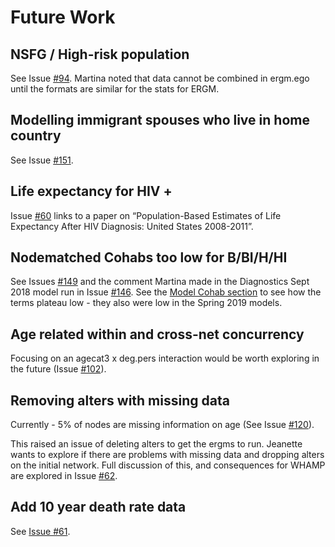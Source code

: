 
# Future Work {#future}

## NSFG / High-risk population
See Issue [#94](https://github.com/statnet/SHAMP/issues/94). Martina noted that data cannot be combined in ergm.ego until the formats are similar for the stats for ERGM.

## Modelling immigrant spouses who live in home country
See Issue [#151](https://github.com/statnet/SHAMP/issues/151).

## Life expectancy for HIV + 
Issue [#60](https://github.com/statnet/SHAMP/issues/60) links to a paper on "Population-Based Estimates of Life Expectancy After HIV Diagnosis: United States 2008-2011".

## Nodematched Cohabs too low for B/BI/H/HI

See Issues [#149](https://github.com/statnet/SHAMP/issues/149) and the comment Martina made in the Diagnostics Sept 2018 model run in Issue [#146](https://github.com/statnet/SHAMP/issues/146#issuecomment-424153331). See the [Model Cohab section](#cohaberg) to see how the terms plateau low - they also were low in the Spring 2019 models.


## Age related within and cross-net concurrency

Focusing on an agecat3 x deg.pers interaction would be worth exploring in the future  (Issue [#102](https://github.com/statnet/SHAMP/issues/102)).

## Removing alters with missing data

Currently - 5% of nodes are missing information on age (See Issue [#120](https://github.com/statnet/SHAMP/issues/120)). 

This raised an issue of deleting alters to get the ergms to run. Jeanette wants to explore if there are problems with missing data and dropping alters on the initial network. Full discussion of this, and consequences for WHAMP are explored in Issue [#62](https://github.com/statnet/SHAMP/issues/62).


## Add 10 year death rate data

See [Issue #61](https://github.com/statnet/SHAMP/issues/61).

